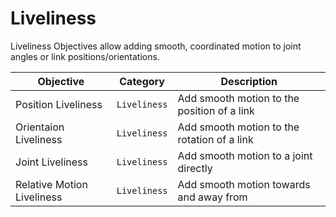 # Liveliness

Liveliness Objectives allow adding smooth, coordinated motion to joint angles or link positions/orientations.

| Objective | Category | Description |
| --- | --- | --- |
| Position Liveliness | `Liveliness` | Add smooth motion to the position of a link |
| Orientaion Liveliness | `Liveliness` | Add smooth motion to the rotation of a link |
| Joint Liveliness | `Liveliness` | Add smooth motion to a joint directly |
| Relative Motion Liveliness | `Liveliness` | Add smooth motion towards and away from |
